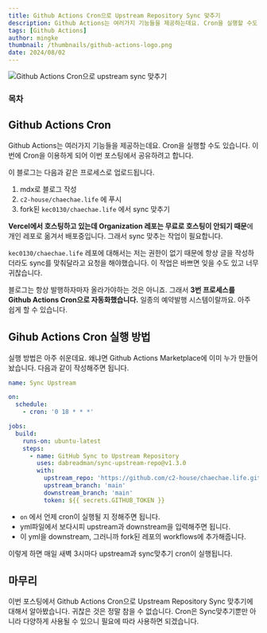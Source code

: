 ```yaml
---
title: Github Actions Cron으로 Upstream Repository Sync 맞추기
description: Github Actions는 여러가지 기능들을 제공하는데요. Cron을 실행할 수도 있습니다. 이번에 Cron을 이용하게 되어 이번 포스팅에서 공유하려고 합니다.
tags: [Github Actions]
author: mingke
thumbnail: /thumbnails/github-actions-logo.png
date: 2024/08/02
---
```


<Image
  src="/thumbnails/github-actions-logo.png"
  alt="Github Actions Cron으로 upstream sync 맞추기"
/>

### 목차

## Github Actions Cron

Github Actions는 여러가지 기능들을 제공하는데요. Cron을 실행할 수도 있습니다. 이번에 Cron을 이용하게 되어 이번 포스팅에서 공유하려고 합니다.

이 블로그는 다음과 같은 프로세스로 업로드됩니다.

1. mdx로 블로그 작성
2. `c2-house/chaechae.life` 에 푸시
3. fork된 `kec0130/chaechae.life` 에서 sync 맞추기

**Vercel에서 호스팅하고 있는데 Organization 레포는 무료로 호스팅이 안되기 때문**에 개인 레포로 옮겨서 배포중입니다. 그래서 sync 맞추는 작업이 필요합니다.

`kec0130/chaechae.life` 레포에 대해서는 저는 권한이 없기 때문에 항상 글을 작성하더라도 sync를 맞춰달라고 요청을 해야했습니다. 이 작업은 바쁘면 잊을 수도 있고 너무 귀찮습니다.

블로그는 항상 발행하자마자 올라가야하는 것은 아니죠. 그래서 **3번 프로세스를 Github Actions Cron으로 자동화했습니다.** 일종의 예약발행 시스템이랄까요. 아주 쉽게 할 수 있습니다.

## Gihub Actions Cron 실행 방법

실행 방법은 아주 쉬운데요. 왜냐면 Github Actions Marketplace에 이미 누가 만들어놨습니다. 다음과 같이 작성해주면 됩니다.

```yaml
name: Sync Upstream

on:
  schedule:
    - cron: '0 18 * * *'

jobs:
  build:
    runs-on: ubuntu-latest
    steps:
      - name: GitHub Sync to Upstream Repository
        uses: dabreadman/sync-upstream-repo@v1.3.0
        with:
          upstream_repo: 'https://github.com/c2-house/chaechae.life.git'
          upstream_branch: 'main'
          downstream_branch: 'main'
          token: ${{ secrets.GITHUB_TOKEN }}
```

- `on` 에서 언제 cron이 실행될 지 정해주면 됩니다.
- yml파일에서 보다시피 upstream과 downstream을 입력해주면 됩니다.
- 이 yml을 downstream, 그러니까 fork된 레포의 workflows에 추가해줍니다.

이렇게 하면 매일 새벽 3시마다 upstream과 sync맞추기 cron이 실행됩니다.

## 마무리

이번 포스팅에서 Github Actions Cron으로 Upstream Repository Sync 맞추기에 대해서 알아봤습니다. 귀찮은 것은 정말 참을 수 없습니다. Cron은 Sync맞추기뿐만 아니라 다양하게 사용될 수 있으니 필요에 따라 사용하면 되겠습니다.

<Link url="https://docs.github.com/en/actions/writing-workflows/choosing-when-your-workflow-runs/events-that-trigger-workflows#schedule" />

<Link url="https://chaechae.life/blog/github-actions-image-build-push" />
